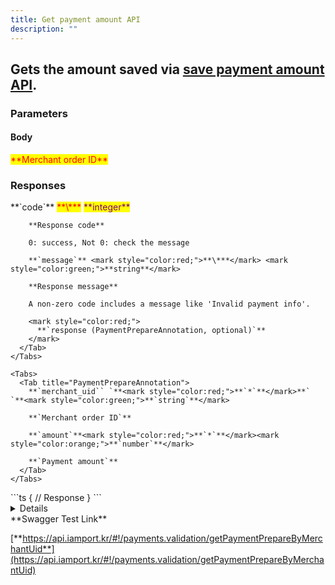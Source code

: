 ```yaml
---
title: Get payment amount API
description: ""
---
```



## Gets the amount saved via [**save payment amount API**](save-payment-amount-api).

<Swagger method="get" path="/payments/prepare/{merchant_uid}" baseUrl="https://api.iamport.kr" summary="Gets the pre-saved amount.">
  <SwaggerDescription />

  ### Parameters

  #### Body

  <SwaggerParameter name="merchant_uid" type="String" required="true">
    <mark style="color:red;">
      **Merchant order ID**
    </mark>
  </SwaggerParameter>

  ### Responses

  <SwaggerResponse status="200: OK" description="Success">
    <Tabs>
      <Tab title="PaymentPrepareResponse">
        **`code`** <mark style="color:red;">**\***</mark> <mark style="color:purple;">**integer**</mark>

        **Response code**

        0: success, Not 0: check the message

        **`message`** <mark style="color:red;">**\***</mark> <mark style="color:green;">**string**</mark>

        **Response message**

        A non-zero code includes a message like 'Invalid payment info'.

        <mark style="color:red;">
          **`response (PaymentPrepareAnnotation, optional)`**
        </mark>
      </Tab>
    </Tabs>

    <Tabs>
      <Tab title="PaymentPrepareAnnotation">
        **`merchant_uid`` `**<mark style="color:red;">**`*`**</mark>**` `**<mark style="color:green;">**`string`**</mark>

        **`Merchant order ID`**

        **`amount`**<mark style="color:red;">**`*`**</mark><mark style="color:orange;">**`number`**</mark>

        **`Payment amount`**
      </Tab>
    </Tabs>
  </SwaggerResponse>

  <SwaggerResponse status="401: Unauthorized" description="Missing or invalid access token">
    ```ts
    {
      // Response
    }
    ```
  </SwaggerResponse>
</Swagger>

<Details>
  <p slot="summary">Response Model Schema</p>

  ```json
  {
    "code": 0,
    "message": "string",
    "response": {
      "merchant_uid": "string",
      "amount": 0
    }
  }
  ```
</Details>

<Hint style="success">
  **Swagger Test Link**

  [**https://api.iamport.kr/#!/payments.validation/getPaymentPrepareByMerchantUid**](https://api.iamport.kr/#!/payments.validation/getPaymentPrepareByMerchantUid)
</Hint>
